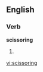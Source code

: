 
==English==

===Verb===
'''scissoring'''

# {{present participle of|[[scissor]]}}

[[vi:scissoring]]